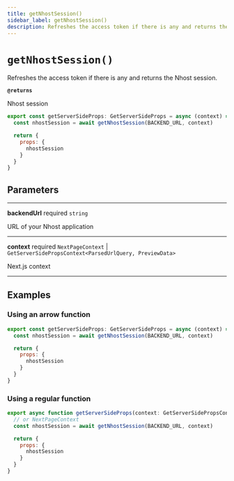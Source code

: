 ```yaml
---
title: getNhostSession()
sidebar_label: getNhostSession()
description: Refreshes the access token if there is any and returns the Nhost session.
---
```


# `getNhostSession()`

Refreshes the access token if there is any and returns the Nhost session.

**`@returns`**

Nhost session

```js
export const getServerSideProps: GetServerSideProps = async (context) => {
  const nhostSession = await getNhostSession(BACKEND_URL, context)

  return {
    props: {
      nhostSession
    }
  }
}
```

## Parameters

---

**<span className="parameter-name">backendUrl</span>** <span className="optional-status">required</span> `string`

URL of your Nhost application

---

**<span className="parameter-name">context</span>** <span className="optional-status">required</span> `NextPageContext` | `GetServerSidePropsContext<ParsedUrlQuery, PreviewData>`

Next.js context

---

## Examples

### Using an arrow function

```js
export const getServerSideProps: GetServerSideProps = async (context) => {
  const nhostSession = await getNhostSession(BACKEND_URL, context)

  return {
    props: {
      nhostSession
    }
  }
}
```

### Using a regular function

```js
export async function getServerSideProps(context: GetServerSidePropsContext) {
  // or NextPageContext
  const nhostSession = await getNhostSession(BACKEND_URL, context)

  return {
    props: {
      nhostSession
    }
  }
}
```
